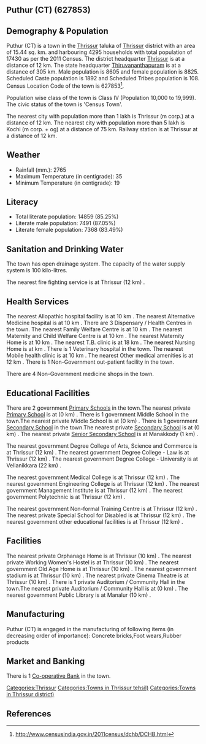 {{Infobox settlement
| name=Puthur (CT)
| native_name=
| native_name_lang=
| other_name=
| nickname=
| settlement_type=Town
| image_skyline=
| image_alt=
| image_caption=
| pushpin_map=India Kerala
| pushpin_label_position=right
| pushpin_map_alt=
| pushpin_map_caption=Location in Kerala, India
| latd=
| latm=
| lats=
| latNS=
| longd=
| longm=
| longs=
| longEW=
| coordinates_display=inline,title
| subdivision_type=Country
| subdivision_name={{flag|India}}
| subdivision_type1=[[States and territories of India|State]]
| subdivision_name1=Kerala 
| subdivision_type2=[[List of districts of India|District]]
| subdivision_name2=Thrissur
| subdivision_type3=Tahsil
| subdivision_name3=Thrissur
| website=
| established_title=<!-- Established -->
| established_date=
| founder=
| named_for=
| government_type=
| governing_body=
| unit_pref=Metric
| area_footnotes=
| area_rank=
| area_total_km2=15.44
| elevation_footnotes=
| elevation_m=
| population_total=17430
| population_as_of=2011
| population_rank=
| population_density_km2=1128
| population_demonym=
| population_footnotes=
| demographics_type1=Languages=
| demographics1_title1=Official=
| demographics1_info1=[[Malayalam language|Malayalam]]
| timezone1=[[Indian Standard Time|IST]]
| utc_offset1==+5:30
| postal_code_type=[[Postal Index Number|PIN]]
| postal_code=
| area_code_type=Telephone code
| area_code=
| registration_plate=
| blank1_name_sec1=Nearest city
| blank1_info_sec1=[[Thrissur (m corp.)]]
| blank2_name_sec1=[[Human sex ratio|Sex ratio]]
| blank2_info_sec1=1025
| blank3_name_sec1=Literacy
| blank3_info_sec1=85.25%
| blank1_name_sec2=[[2011 Census of India|2011 census]] code
| blank1_info_sec2=627853
| footnotes=
}}

== Puthur (CT) (627853) ==

== Demography & Population ==

Puthur (CT) is a town in the [[Thrissur]] taluka of [[Thrissur]] district with an area of 15.44 sq. km. and harbouring 4295 households with total population of 17430 as per the 2011 Census. The district headquarter [[Thrissur]] is at a distance of 12 km. The state headquarter [[Thiruvananthapuram]] is at a distance of 305 km. Male population is 8605 and female population is 8825. Scheduled Caste population is 1892 and Scheduled Tribes population is 108. Census Location Code of the town is 627853<ref>http://www.censusindia.gov.in/2011census/dchb/DCHB.html</ref>.

Population wise class of the town is Class IV (Population 10,000 to 19,999).
The civic status of the town is 'Census Town'.

The nearest city with population more than 1 lakh is Thrissur (m corp.) at a distance of 12 km. The nearest city with population more than 5 lakh is Kochi (m corp. + og)  at a distance of 75 km. Railway station is at Thrissur at a distance of 12 km.


== Weather ==  
* Rainfall (mm.): 2765 
* Maximum Temperature (in centigrade): 35
* Minimum Temperature (in centigrade): 19


== Literacy ==  
* Total literate population: 14859 (85.25%)
* Literate male population: 7491 (87.05%)
* Literate female population: 7368 (83.49%)


== Sanitation and Drinking Water ==  
The town has open drainage system.
The capacity of the water supply system is 100 kilo-litres.

The nearest fire fighting service is at Thrissur (12 km) .


== Health Services ==
The nearest Allopathic hospital facility is at 10 km .
The nearest Alternative Medicine hospital is at 10 km .
There are 3 Dispensary / Health Centres in the town.
The nearest Family Welfare Centre is at 10 km .
The nearest Maternity and Child Welfare Centre is at 10 km .
The nearest Maternity Home is at 10 km .
The nearest T.B. clinic is at 18 km .
The nearest Nursing Home is at  km .
There is 1 Veterinary hospital in the town.
The nearest Mobile health clinic is at 10 km .
The nearest Other medical amenities is at 12 km .
There is 1 Non-Government out-patient facility in the town.


There are 4 Non-Government medicine shops in the town.


== Educational Facilities ==
There are 2 government [[Primary School]]s in the town.The nearest private [[Primary School]] is at  (0 km) .
There is 1 government Middle School in the town.The nearest private Middle School is at  (0 km) .
There is 1 government [[Secondary School]] in the town.The nearest private [[Secondary School]] is at  (0 km) .
The nearest private [[Senior Secondary School]] is at Manakkody (1 km) .
 
 
 
 
 
The nearest government Degree College of Arts, Science and Commerce is at Thrissur (12 km) .
The nearest government Degree College - Law is at Thrissur (12 km) .
The nearest government Degree College - University is at Vellanikkara (22 km) .
 
The nearest government Medical College is at Thrissur (12 km) .
The nearest government Engineering College is at Thrissur (12 km) .
The nearest government Management Institute is at Thrissur (12 km) .
The nearest government Polytechnic is at Thrissur (12 km) .
 
The nearest government Non-formal Training Centre is at Thrissur (12 km) .
The nearest private Special School for Disabled is at Thrissur (12 km) .
The nearest government other educational facilities is at Thrissur (12 km) .


== Facilities ==
The nearest private Orphanage Home is at Thrissur (10 km) .
The nearest private Working Women's Hostel is at Thrissur (10 km) .
The nearest government Old Age Home is at Thrissur (10 km) .
The nearest government stadium is at Thrissur (10 km) .
The nearest private Cinema Theatre is at Thrissur (10 km) .
There is 1 private Auditorium / Community Hall in the town.The nearest private Auditorium / Community Hall is at  (0 km) .
The nearest government Public Library is at Manalur (10 km) .


== Manufacturing ==
Puthur (CT) is engaged in the manufacturing of following items (in decreasing order of importance): Concrete bricks,Foot wears,Rubber products


== Market and Banking ==


There is 1 [[Co-operative Bank]] in the town.




[[Categories:Thrissur]]
[[Categories:Towns in Thrissur tehsil)]]
[[Categories:Towns in Thrissur district)]]


== References ==
{{Reflist}}


